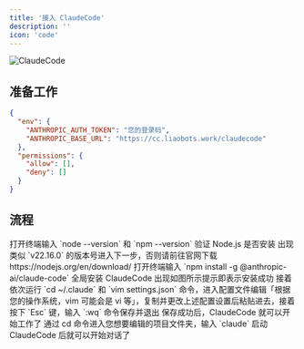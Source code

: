 ```yaml
---
title: '接入 ClaudeCode'
description: ''
icon: 'code'
---
```



![ClaudeCode](/images/API/ClaudeCode/claudecode-icon.png)

## 准备工作

```json Settings.json highlight={2,3}
{
  "env": {
    "ANTHROPIC_AUTH_TOKEN": "您的登录码",
    "ANTHROPIC_BASE_URL": "https://cc.liaobots.work/claudecode"
  },
  "permissions": {
    "allow": [],
    "deny": []
  }
}
```

## 流程

<Steps>
    <Step title="第一步">
        <Card title="验证 Node.js 是否安装" img="/images/API/ClaudeCode/step-1.png">
            打开终端输入 `node --version` 和 `npm --version` 验证 Node.js 是否安装
            出现类似 `v22.16.0` 的版本号进入下一步，否则请前往官网下载 https://nodejs.org/en/download/
        </Card>
    </Step>
    <Step title="第二步">
        <Card title="安装 ClaudeCode" img="/images/API/ClaudeCode/step-2.png">
            打开终端输入 `npm install -g @anthropic-ai/claude-code` 全局安装 ClaudeCode
            出现如图所示提示即表示安装成功
        </Card>
    </Step>
    <Step title="第三步">
        <Card title="编辑配置文件" img="/images/API/ClaudeCode/step-3.png">
            接着依次运行 `cd ~/.claude` 和 `vim settings.json` 命令，进入配置文件编辑「根据您的操作系统，vim 可能会是 vi 等」，复制并更改上述配置设置后粘贴进去，接着按下 `Esc` 键，输入 `:wq` 命令保存并退出
            保存成功后，ClaudeCode 就可以开始工作了
        </Card>
    </Step>
    <Step title="第四步">
        <Card title="启动 ClaudeCode" img="/images/API/ClaudeCode/step-4.png">
            通过 cd 命令进入您想要编辑的项目文件夹，输入 `claude` 启动 ClaudeCode 后就可以开始对话了
        </Card>
    </Step>
</Steps>